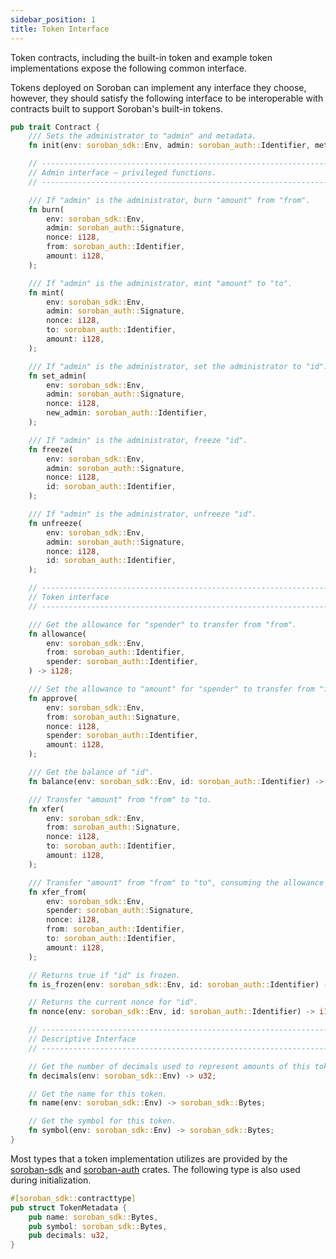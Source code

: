 ```yaml
---
sidebar_position: 1
title: Token Interface
---
```


Token contracts, including the built-in token and example token implementations
expose the following common interface.

Tokens deployed on Soroban can implement any interface they choose, however,
they should satisfy the following interface to be interoperable with contracts
built to support Soroban's built-in tokens.

```rust
pub trait Contract {
    /// Sets the administrator to "admin" and metadata.
    fn init(env: soroban_sdk::Env, admin: soroban_auth::Identifier, metadata: TokenMetadata);

    // --------------------------------------------------------------------------------
    // Admin interface – privileged functions.
    // --------------------------------------------------------------------------------

    /// If "admin" is the administrator, burn "amount" from "from".
    fn burn(
        env: soroban_sdk::Env,
        admin: soroban_auth::Signature,
        nonce: i128,
        from: soroban_auth::Identifier,
        amount: i128,
    );

    /// If "admin" is the administrator, mint "amount" to "to".
    fn mint(
        env: soroban_sdk::Env,
        admin: soroban_auth::Signature,
        nonce: i128,
        to: soroban_auth::Identifier,
        amount: i128,
    );

    /// If "admin" is the administrator, set the administrator to "id".
    fn set_admin(
        env: soroban_sdk::Env,
        admin: soroban_auth::Signature,
        nonce: i128,
        new_admin: soroban_auth::Identifier,
    );

    /// If "admin" is the administrator, freeze "id".
    fn freeze(
        env: soroban_sdk::Env,
        admin: soroban_auth::Signature,
        nonce: i128,
        id: soroban_auth::Identifier,
    );

    /// If "admin" is the administrator, unfreeze "id".
    fn unfreeze(
        env: soroban_sdk::Env,
        admin: soroban_auth::Signature,
        nonce: i128,
        id: soroban_auth::Identifier,
    );

    // --------------------------------------------------------------------------------
    // Token interface
    // --------------------------------------------------------------------------------

    /// Get the allowance for "spender" to transfer from "from".
    fn allowance(
        env: soroban_sdk::Env,
        from: soroban_auth::Identifier,
        spender: soroban_auth::Identifier,
    ) -> i128;

    /// Set the allowance to "amount" for "spender" to transfer from "from".
    fn approve(
        env: soroban_sdk::Env,
        from: soroban_auth::Signature,
        nonce: i128,
        spender: soroban_auth::Identifier,
        amount: i128,
    );

    /// Get the balance of "id".
    fn balance(env: soroban_sdk::Env, id: soroban_auth::Identifier) -> i128;

    /// Transfer "amount" from "from" to "to.
    fn xfer(
        env: soroban_sdk::Env,
        from: soroban_auth::Signature,
        nonce: i128,
        to: soroban_auth::Identifier,
        amount: i128,
    );

    /// Transfer "amount" from "from" to "to", consuming the allowance of "spender".
    fn xfer_from(
        env: soroban_sdk::Env,
        spender: soroban_auth::Signature,
        nonce: i128,
        from: soroban_auth::Identifier,
        to: soroban_auth::Identifier,
        amount: i128,
    );

    // Returns true if "id" is frozen.
    fn is_frozen(env: soroban_sdk::Env, id: soroban_auth::Identifier) -> bool;

    // Returns the current nonce for "id".
    fn nonce(env: soroban_sdk::Env, id: soroban_auth::Identifier) -> i128;

    // --------------------------------------------------------------------------------
    // Descriptive Interface
    // --------------------------------------------------------------------------------

    // Get the number of decimals used to represent amounts of this token.
    fn decimals(env: soroban_sdk::Env) -> u32;

    // Get the name for this token.
    fn name(env: soroban_sdk::Env) -> soroban_sdk::Bytes;

    // Get the symbol for this token.
    fn symbol(env: soroban_sdk::Env) -> soroban_sdk::Bytes;
}
```

Most types that a token implementation utilizes are provided by the
[soroban-sdk] and [soroban-auth] crates. The following type is also used during
initialization.

```rust
#[soroban_sdk::contracttype]
pub struct TokenMetadata {
    pub name: soroban_sdk::Bytes,
    pub symbol: soroban_sdk::Bytes,
    pub decimals: u32,
}
```

[soroban-sdk]: ../SDKs/rust
[soroban-auth]: ../SDKs/rust-auth
